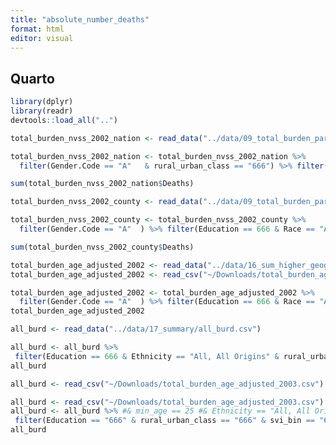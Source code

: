 ```yaml
---
title: "absolute_number_deaths"
format: html
editor: visual
---
```


## Quarto

```r
library(dplyr)
library(readr)
devtools::load_all("..")

total_burden_nvss_2002_nation <- read_data("../data/09_total_burden_parsed/nation/nvss/total_burden_nvss_2002.csv")
```

```r
total_burden_nvss_2002_nation <- total_burden_nvss_2002_nation %>%
  filter(Gender.Code == "A"   & rural_urban_class == "666") %>% filter(Education == 666 & Race == "All" & rural_urban_class == "666" & label_cause == "all-cause")
```

```r
sum(total_burden_nvss_2002_nation$Deaths)
```

```r
total_burden_nvss_2002_county <- read_data("../data/09_total_burden_parsed/county/nvss/total_burden_nvss_2002.csv")
```

```r
total_burden_nvss_2002_county <- total_burden_nvss_2002_county %>%
  filter(Gender.Code == "A"  ) %>% filter(Education == 666 & Race == "All" & label_cause == "all-cause") #& rural_urban_class == "666" 
```

```r
sum(total_burden_nvss_2002_county$Deaths)
```

```r
total_burden_age_adjusted_2002 <- read_data("../data/16_sum_higher_geog_level_total/nation/total_burden_age_adjusted_2002.csv")
total_burden_age_adjusted_2002 <- read_csv("~/Downloads/total_burden_age_adjusted_2003.csv")
```

```r
total_burden_age_adjusted_2002 <- total_burden_age_adjusted_2002 %>%
  filter(Gender.Code == "A"  ) %>% filter(Education == 666 & Race == "All" & label_cause == "all-cause" & svi_bin == "666" & rural_urban_class == "666" ) # 
total_burden_age_adjusted_2002
```

```r
all_burd <- read_data("../data/17_summary/all_burd.csv")
```

```r
all_burd <- all_burd %>%
 filter(Education == 666 & Ethnicity == "All, All Origins" & rural_urban_class == "All" & svi_bin == "666" & measure2 == "age-adjusted rate per 100,000") #
all_burd
```

```r
all_burd <- read_csv("~/Downloads/total_burden_age_adjusted_2003.csv")
```

```r
all_burd <- read_csv("~/Downloads/total_burden_age_adjusted_2003.csv")
all_burd <- all_burd %>% #& min_age == 25 #& Ethnicity == "All, All Origins" 
 filter(Education == "666" & rural_urban_class == "666" & svi_bin == "666" & measure2 == "age-adjusted rate per 100,000" ) #
all_burd
```
